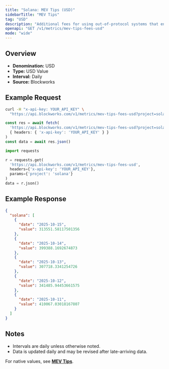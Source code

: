```yaml
---
title: "Solana: MEV Tips (USD)"
sidebarTitle: "MEV Tips"
tag: "USD"
description: "Additional fees for using out-of-protocol systems that enables users to send transactions, or a bundle of transactions, to block builders or leaders for faster transaction execution, MEV capture, or MEV protection."
openapi: "GET /v1/metrics/mev-tips-fees-usd"
mode: "wide"
---
```


## Overview

- **Denomination:** USD
- **Type:** USD Value
- **Interval:** Daily
- **Source:** Blockworks

## Example Request

<CodeGroup>

```bash cURL
curl -H "x-api-key: YOUR_API_KEY" \
  "https://api.blockworks.com/v1/metrics/mev-tips-fees-usd?project=solana"
```

```typescript TypeScript
const res = await fetch(
  'https://api.blockworks.com/v1/metrics/mev-tips-fees-usd?project=solana',
  { headers: { 'x-api-key': 'YOUR_API_KEY' } }
)
const data = await res.json()
```

```python Python
import requests

r = requests.get(
  'https://api.blockworks.com/v1/metrics/mev-tips-fees-usd',
  headers={'x-api-key': 'YOUR_API_KEY'},
  params={'project': 'solana'}
)
data = r.json()
```

</CodeGroup>

## Example Response

```json
{
  "solana": [
    {
      "date": "2025-10-15",
      "value": 313551.58117501356
    },
    {
      "date": "2025-10-14",
      "value": 399388.1692674873
    },
    {
      "date": "2025-10-13",
      "value": 307718.3341254726
    },
    {
      "date": "2025-10-12",
      "value": 341485.94453661575
    },
    {
      "date": "2025-10-11",
      "value": 410067.03018167807
    }
  ]
}
```

## Notes
- Intervals are daily unless otherwise noted.
- Data is updated daily and may be revised after late-arriving data.

<Note>For native values, see **[MEV Tips](./mev-tips-fees)**.</Note>